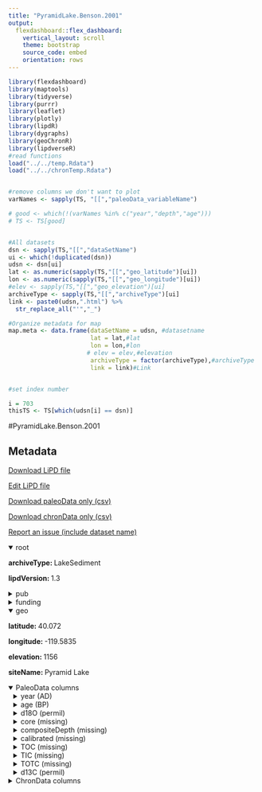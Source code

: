 ```yaml
---
title: "PyramidLake.Benson.2001"
output: 
  flexdashboard::flex_dashboard:
    vertical_layout: scroll
    theme: bootstrap
    source_code: embed
    orientation: rows
---
```


```r
library(flexdashboard)
library(maptools)
library(tidyverse)
library(purrr)
library(leaflet)
library(plotly)
library(lipdR)
library(dygraphs)
library(geoChronR)
library(lipdverseR)
#read functions
load("../../temp.Rdata")
load("../../chronTemp.Rdata")


#remove columns we don't want to plot
varNames <- sapply(TS, "[[","paleoData_variableName")

# good <- which(!(varNames %in% c("year","depth","age")))
# TS <- TS[good]


#All datasets
dsn <- sapply(TS,"[[","dataSetName")
ui <- which(!duplicated(dsn))
udsn <- dsn[ui]
lat <- as.numeric(sapply(TS,"[[","geo_latitude")[ui])
lon <- as.numeric(sapply(TS,"[[","geo_longitude")[ui])
#elev <- sapply(TS,"[[","geo_elevation")[ui]
archiveType <- sapply(TS,"[[","archiveType")[ui]
link <- paste0(udsn,".html") %>% 
  str_replace_all("'","_")

#Organize metadata for map
map.meta <- data.frame(dataSetName = udsn, #datasetname
                       lat = lat,#lat
                       lon = lon,#lon
                      # elev = elev,#elevation
                       archiveType = factor(archiveType),#archiveType
                       link = link)#Link


#set index number

i = 703
thisTS <- TS[which(udsn[i] == dsn)]
```
#PyramidLake.Benson.2001

Metadata {.sidebar}
-------------------------------------
[Download LiPD file](PyramidLake.Benson.2001.lpd)
            

[Edit LiPD file](http://lipd.net/playground?source=http://lipdverse.org/globalHolocene/0_25_5/PyramidLake.Benson.2001.lpd)
            

[Download paleoData only (csv)](PyramidLake.Benson.2001.csv)
            

[Download chronData only (csv)](PyramidLake.Benson.2001-chron.csv)
            

[Report an issue (include dataset name)](https://github.com/nickmckay/LiPDverse/issues)

<details open style="margin-left: 0px">
<summary>root</summary>
<p style="margin-left: 0px"><strong>archiveType: </strong>LakeSediment
<p style="margin-left: 0px"><strong>lipdVersion: </strong>1.3
</details>
<details>
<summary>pub</summary>
<details style="margin-left: 10px">
<summary>pub1</summary>
<p style="margin-left: 10px"><strong>author: </strong>list(list(name = "Benson, Larry"), list(name = "Kashgarian, Michaele"), list(name = "Rye, Robert"), list(name = "Lund, Steve"), list(name = "Paillet, Fred"), list(name = "Smoot, Joseph"), list(name = "Kester, Cynthia"), list(name = "Mensing, Scott"), list(name = "Meko, Dave"), list(name = "Lindstroem, Susan"))
<p style="margin-left: 10px"><strong>journal: </strong>Quaternary Science Reviews
<p style="margin-left: 10px"><strong>volume: </strong>21
<p style="margin-left: 10px"><strong>pages: </strong>659-682
<p style="margin-left: 10px"><strong>title: </strong>Holocene multidecadal and multicentennial droughts affecting Northern California and Nevada
</details>
<details style="margin-left: 10px">
<summary>pub2</summary>
<p style="margin-left: 10px"><strong>author: </strong>list(list(name = NA))
</details>
</details>
<details>
<summary>funding</summary>
<details style="margin-left: 10px">
<summary>funding1</summary>
<p style="margin-left: 10px"><strong>agency: </strong>Funding Agency
<p style="margin-left: 10px"><strong>grant: </strong>Grant name or number
</details>
</details>
<details open style="margin-left: 0px">
<summary>geo</summary>
<p style="margin-left: 0px"><strong>latitude: </strong>40.072
<p style="margin-left: 0px"><strong>longitude: </strong>-119.5835
<p style="margin-left: 0px"><strong>elevation: </strong>1156
<p style="margin-left: 0px"><strong>siteName: </strong>Pyramid Lake
</details>
<details open>
<summary>PaleoData columns</summary>
<details style="margin-left: 10px">
<summary>year (AD)</summary>
<p style="margin-left: 10px"><strong>TSid: </strong>WEB5fd6ae13
<p style="margin-left: 10px"><strong>variableName: </strong>year
<p style="margin-left: 10px"><strong>units: </strong>AD
<p style="margin-left: 10px"><strong>description: </strong>Year AD
</details>
<details style="margin-left: 10px">
<summary>age (BP)</summary>
<p style="margin-left: 10px"><strong>TSid: </strong>WEBe7667ad2
<p style="margin-left: 10px"><strong>variableName: </strong>age
<p style="margin-left: 10px"><strong>units: </strong>BP
<p style="margin-left: 10px"><strong>description: </strong>Years before present (1950) BP
</details>
<details style="margin-left: 10px">
<summary>d18O (permil)</summary>
<p style="margin-left: 10px"><strong>TSid: </strong>LPDe0293a7c
<p style="margin-left: 10px"><strong>variableName: </strong>d18O
<p style="margin-left: 10px"><strong>units: </strong>permil
<p style="margin-left: 10px"><strong>useInGlobalTemperatureAnalysis: </strong>TRUE
<details>
<summary>interpretation</summary>
<details style="margin-left: 20px">
<summary>1</summary>
<p style="margin-left: 20px"><strong>basis: </strong>closed lake with P-E driving d18O variability
<p style="margin-left: 20px"><strong>direction: </strong>negative
<p style="margin-left: 20px"><strong>interpDirection: </strong>negative
<p style="margin-left: 20px"><strong>scope: </strong>climate
<p style="margin-left: 20px"><strong>seasonality: </strong>1 2 3 4 5 6 7 8 9 10 11 12
<p style="margin-left: 20px"><strong>variable: </strong>M
<p style="margin-left: 20px"><strong>variableDetail: </strong>P-E
</details>
</details>
</details>
<details style="margin-left: 10px">
<summary>core (missing)</summary>
<p style="margin-left: 10px"><strong>TSid: </strong>LPDb722b04f
<p style="margin-left: 10px"><strong>variableName: </strong>core
<p style="margin-left: 10px"><strong>units: </strong>missing
<p style="margin-left: 10px"><strong>useInGlobalTemperatureAnalysis: </strong>FALSE
</details>
<details style="margin-left: 10px">
<summary>compositeDepth (missing)</summary>
<p style="margin-left: 10px"><strong>TSid: </strong>LPD4e4c542f
<p style="margin-left: 10px"><strong>variableName: </strong>compositeDepth
<p style="margin-left: 10px"><strong>units: </strong>missing
<p style="margin-left: 10px"><strong>useInGlobalTemperatureAnalysis: </strong>FALSE
</details>
<details style="margin-left: 10px">
<summary>calibrated (missing)</summary>
<p style="margin-left: 10px"><strong>TSid: </strong>LPD275116bd
<p style="margin-left: 10px"><strong>variableName: </strong>calibrated
<p style="margin-left: 10px"><strong>units: </strong>missing
<p style="margin-left: 10px"><strong>useInGlobalTemperatureAnalysis: </strong>FALSE
</details>
<details style="margin-left: 10px">
<summary>TOC (missing)</summary>
<p style="margin-left: 10px"><strong>TSid: </strong>LPD6a73b6e9
<p style="margin-left: 10px"><strong>variableName: </strong>TOC
<p style="margin-left: 10px"><strong>units: </strong>missing
<p style="margin-left: 10px"><strong>useInGlobalTemperatureAnalysis: </strong>FALSE
</details>
<details style="margin-left: 10px">
<summary>TIC (missing)</summary>
<p style="margin-left: 10px"><strong>TSid: </strong>LPD6627a9fb
<p style="margin-left: 10px"><strong>variableName: </strong>TIC
<p style="margin-left: 10px"><strong>units: </strong>missing
<p style="margin-left: 10px"><strong>useInGlobalTemperatureAnalysis: </strong>FALSE
</details>
<details style="margin-left: 10px">
<summary>TOTC (missing)</summary>
<p style="margin-left: 10px"><strong>TSid: </strong>LPD39ad8da2
<p style="margin-left: 10px"><strong>variableName: </strong>TOTC
<p style="margin-left: 10px"><strong>units: </strong>missing
<p style="margin-left: 10px"><strong>useInGlobalTemperatureAnalysis: </strong>FALSE
</details>
<details style="margin-left: 10px">
<summary>d13C (permil)</summary>
<p style="margin-left: 10px"><strong>TSid: </strong>LPD44e237a4
<p style="margin-left: 10px"><strong>variableName: </strong>d13C
<p style="margin-left: 10px"><strong>units: </strong>permil
<p style="margin-left: 10px"><strong>useInGlobalTemperatureAnalysis: </strong>FALSE
</details>
<details>
<summary>ChronData columns</summary>
<details style="margin-left: 10px">
<summary>depth (cm)</summary>
<p style="margin-left: 10px"><strong>TSid: </strong>LPD15b68477
<p style="margin-left: 10px"><strong>variableName: </strong>depth
<p style="margin-left: 10px"><strong>units: </strong>cm
</details>
<details style="margin-left: 10px">
<summary>age (yr BP)</summary>
<p style="margin-left: 10px"><strong>TSid: </strong>LPDb1f7c7c8
<p style="margin-left: 10px"><strong>variableName: </strong>age
<p style="margin-left: 10px"><strong>units: </strong>yr BP
<p style="margin-left: 10px"><strong>description: </strong>14 C age
</details>
<details style="margin-left: 10px">
<summary>Reference (unitless)</summary>
<p style="margin-left: 10px"><strong>TSid: </strong>LPDc7aac22a
<p style="margin-left: 10px"><strong>variableName: </strong>Reference
<p style="margin-left: 10px"><strong>units: </strong>unitless
</details>
<details style="margin-left: 10px">
<summary>Site Name (unitless)</summary>
<p style="margin-left: 10px"><strong>TSid: </strong>LPD59d4df75
<p style="margin-left: 10px"><strong>variableName: </strong>Site Name
<p style="margin-left: 10px"><strong>units: </strong>unitless
</details>
<details style="margin-left: 10px">
<summary>State (unitless)</summary>
<p style="margin-left: 10px"><strong>TSid: </strong>LPD2cca3502
<p style="margin-left: 10px"><strong>variableName: </strong>State
<p style="margin-left: 10px"><strong>units: </strong>unitless
</details>
<details style="margin-left: 10px">
<summary>Core ID (unitless)</summary>
<p style="margin-left: 10px"><strong>TSid: </strong>LPD6ea5d4e4
<p style="margin-left: 10px"><strong>variableName: </strong>Core ID
<p style="margin-left: 10px"><strong>units: </strong>unitless
</details>
<details style="margin-left: 10px">
<summary>Lab ID (unitless)</summary>
<p style="margin-left: 10px"><strong>TSid: </strong>LPD9c0dfa6b
<p style="margin-left: 10px"><strong>variableName: </strong>Lab ID
<p style="margin-left: 10px"><strong>units: </strong>unitless
</details>
<details style="margin-left: 10px">
<summary>Type of material dated (unitless)</summary>
<p style="margin-left: 10px"><strong>TSid: </strong>LPDe8381e84
<p style="margin-left: 10px"><strong>variableName: </strong>Type of material dated
<p style="margin-left: 10px"><strong>units: </strong>unitless
</details>
<details style="margin-left: 10px">
<summary>Depth of top of sample (cm) (unitless)</summary>
<p style="margin-left: 10px"><strong>TSid: </strong>LPD6fac14cb
<p style="margin-left: 10px"><strong>variableName: </strong>Depth of top of sample (cm)
<p style="margin-left: 10px"><strong>units: </strong>unitless
</details>
<details style="margin-left: 10px">
<summary>Depth of bottom of sample (cm) (unitless)</summary>
<p style="margin-left: 10px"><strong>TSid: </strong>LPD7aa3001d
<p style="margin-left: 10px"><strong>variableName: </strong>Depth of bottom of sample (cm)
<p style="margin-left: 10px"><strong>units: </strong>unitless
</details>
<details style="margin-left: 10px">
<summary>error youngest (yr BP)</summary>
<p style="margin-left: 10px"><strong>TSid: </strong>LPD7093a83d
<p style="margin-left: 10px"><strong>variableName: </strong>error youngest
<p style="margin-left: 10px"><strong>units: </strong>yr BP
</details>
<details style="margin-left: 10px">
<summary>error oldest (yr BP)</summary>
<p style="margin-left: 10px"><strong>TSid: </strong>LPD14771107
<p style="margin-left: 10px"><strong>variableName: </strong>error oldest
<p style="margin-left: 10px"><strong>units: </strong>yr BP
</details>
<details style="margin-left: 10px">
<summary>error (yr)</summary>
<p style="margin-left: 10px"><strong>TSid: </strong>LPD54ace8d1
<p style="margin-left: 10px"><strong>variableName: </strong>error
<p style="margin-left: 10px"><strong>units: </strong>yr
</details>
<details style="margin-left: 10px">
<summary>calibrated age (yrs before 1950 AD) (yr BP)</summary>
<p style="margin-left: 10px"><strong>TSid: </strong>LPDab6a0951
<p style="margin-left: 10px"><strong>variableName: </strong>calibrated age (yrs before 1950 AD)
<p style="margin-left: 10px"><strong>units: </strong>yr BP
</details>
<details style="margin-left: 10px">
<summary>youngest calibrated age (yrs before 1950 AD) (yr BP)</summary>
<p style="margin-left: 10px"><strong>TSid: </strong>LPDa7368792
<p style="margin-left: 10px"><strong>variableName: </strong>youngest calibrated age (yrs before 1950 AD)
<p style="margin-left: 10px"><strong>units: </strong>yr BP
</details>
<details style="margin-left: 10px">
<summary>oldest calibrated age (yrs before 1950 AD) (yr BP)</summary>
<p style="margin-left: 10px"><strong>TSid: </strong>LPDed488066
<p style="margin-left: 10px"><strong>variableName: </strong>oldest calibrated age (yrs before 1950 AD)
<p style="margin-left: 10px"><strong>units: </strong>yr BP
</details>
<details style="margin-left: 10px">
<summary>1 sigma or 2 sigma? (unitless)</summary>
<p style="margin-left: 10px"><strong>TSid: </strong>LPD2da8b1e0
<p style="margin-left: 10px"><strong>variableName: </strong>1 sigma or 2 sigma?
<p style="margin-left: 10px"><strong>units: </strong>unitless
</details>
<details style="margin-left: 10px">
<summary>Reservoir Correction/R (unitless)</summary>
<p style="margin-left: 10px"><strong>TSid: </strong>LPD3824e7d8
<p style="margin-left: 10px"><strong>variableName: </strong>Reservoir Correction/R
<p style="margin-left: 10px"><strong>units: </strong>unitless
</details>
<details style="margin-left: 10px">
<summary>Calibration used (unitless)</summary>
<p style="margin-left: 10px"><strong>TSid: </strong>LPDd41a1414
<p style="margin-left: 10px"><strong>variableName: </strong>Calibration used
<p style="margin-left: 10px"><strong>units: </strong>unitless
</details>
<details style="margin-left: 10px">
<summary>Comments (unitless)</summary>
<p style="margin-left: 10px"><strong>TSid: </strong>LPDe8458c49
<p style="margin-left: 10px"><strong>variableName: </strong>Comments
<p style="margin-left: 10px"><strong>units: </strong>unitless
</details>

Row {.tabset .tabset-fade}
-----------------------------------------------------------------------

### Sitemap

```r
  map.meta.split <- split(map.meta, map.meta$archiveType)


factpal <- colorFactor("Paired",map.meta$archiveType)
buff <- 15
l <- leaflet() %>% 
  addTiles() %>% 
  fitBounds(map.meta$lon[i]-buff,map.meta$lat[i]-buff,map.meta$lon[i]+buff,map.meta$lat[i]+buff)
  

  
  
names(map.meta.split) %>%
  purrr::walk( function(df) {
    l <<- l %>%
      addMarkers(data=map.meta.split[[df]],
                 lng=~lon, lat=~lat,
                 label=~as.character(archiveType),
                 popup=~paste(str_c('Dataset: <a href="',link,'">',dataSetName,'</a>'),
                                 # str_c("Elevation: ",elev),
                                  str_c("Archive Type: ",archiveType),
                                  sep = "<br>"),
                 group = df,
                 clusterOptions = markerClusterOptions(removeOutsideVisibleBounds = F),
                 labelOptions = labelOptions(noHide = F,
                                             direction = 'auto'))
  })

l %>%
  addLayersControl(position = "bottomleft",
    overlayGroups = names(map.meta.split),
    options = layersControlOptions(collapsed = FALSE,
                                   opacity = 0.8)
  )
```

### Search the LiPDverse (Beta! doesn't work well yet)
```r
#Add google search bar
htmltools::includeHTML("../../googleSearchChunk.html")
```


Row {.tabset .tabset-fade}
-----------------------------------------------------------------------

### d18O (permil)
```r
plotCol(thisTS,ind = 9)
```

### core (missing)
```r
plotCol(thisTS,ind = 1)
```

### compositeDepth (missing)
```r
plotCol(thisTS,ind = 4)
```

### calibrated (missing)
```r
plotCol(thisTS,ind = 5)
```

### TOC (missing)
```r
plotCol(thisTS,ind = 6)
```

### TIC (missing)
```r
plotCol(thisTS,ind = 7)
```

### TOTC (missing)
```r
plotCol(thisTS,ind = 8)
```

### d13C (permil)
```r
plotCol(thisTS,ind = 10)
```

Row {.tabset .tabset-fade}
-----------------------------------------------------------------------

### depth (cm)
```r
plotCol(chronTS,ind = 9)
```

### age (yr BP)
```r
plotCol(chronTS,ind = 10)
```

### Reference (unitless)
```r
plotCol(chronTS,ind = 1)
```

### Site Name (unitless)
```r
plotCol(chronTS,ind = 2)
```

### State (unitless)
```r
plotCol(chronTS,ind = 3)
```

### Core ID (unitless)
```r
plotCol(chronTS,ind = 4)
```

### Lab ID (unitless)
```r
plotCol(chronTS,ind = 5)
```

### Type of material dated (unitless)
```r
plotCol(chronTS,ind = 6)
```

### Depth of top of sample (cm) (unitless)
```r
plotCol(chronTS,ind = 7)
```

### Depth of bottom of sample (cm) (unitless)
```r
plotCol(chronTS,ind = 8)
```

### error youngest (yr BP)
```r
plotCol(chronTS,ind = 11)
```

### error oldest (yr BP)
```r
plotCol(chronTS,ind = 12)
```

### error (yr)
```r
plotCol(chronTS,ind = 13)
```

### calibrated age (yrs before 1950 AD) (yr BP)
```r
plotCol(chronTS,ind = 14)
```

### youngest calibrated age (yrs before 1950 AD) (yr BP)
```r
plotCol(chronTS,ind = 15)
```

### oldest calibrated age (yrs before 1950 AD) (yr BP)
```r
plotCol(chronTS,ind = 16)
```

### 1 sigma or 2 sigma? (unitless)
```r
plotCol(chronTS,ind = 17)
```

### Reservoir Correction/R (unitless)
```r
plotCol(chronTS,ind = 18)
```

### Calibration used (unitless)
```r
plotCol(chronTS,ind = 19)
```

### Comments (unitless)
```r
plotCol(chronTS,ind = 20)
```
